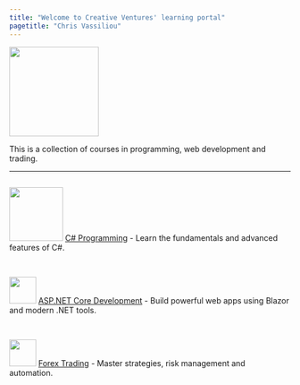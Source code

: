 ```yaml
---
title: "Welcome to Creative Ventures' learning portal"
pagetitle: "Chris Vassiliou"
---
```


![](Assets/logo-full.png){style="height:10rem;"}

This is a collection of courses in programming, web development and trading.

<hr>

::: {style="display:flex; flex-direction:column; gap:1rem;"}
![](Courses/CSharp/Assets/cover.png){style="height:6rem;"} [C# Programming](Courses/CSharp/index.qmd) - Learn the fundamentals and advanced features of C#.

![](Courses/ASPNET/Assets/cover.png){style="height:3rem;"} [ASP.NET Core Development](Courses/ASPNET/index.qmd) - Build powerful web apps using Blazor and modern .NET tools.

![](Courses/Forex/Assets/cover.png){style="height:3rem;"} [Forex Trading](Courses/Forex/index.qmd) - Master strategies, risk management and automation.
:::